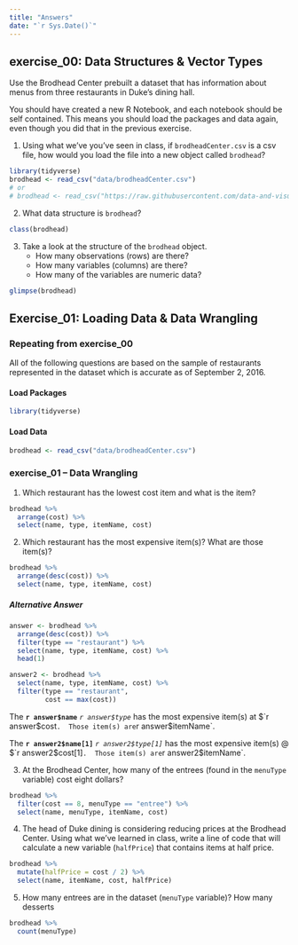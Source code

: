 ```yaml
---
title: "Answers"
date: "`r Sys.Date()`"
---
```


## exercise_00:  Data Structures & Vector Types

Use the Brodhead Center prebuilt a dataset that has information about menus from three restaurants in Duke's dining hall.  

You should have created a new R Notebook, and each notebook should be self contained.  This means you should load the packages and data again, even though you did that in the previous exercise.

1. Using what we've you've seen in class, if `brodheadCenter.csv` is a csv file, how would you load the file into a new object called `brodhead`?

```r
library(tidyverse)
brodhead <- read_csv("data/brodheadCenter.csv")
# or 
# brodhead <- read_csv("https://raw.githubusercontent.com/data-and-visualization/Intro2R/master/data/brodheadCenter.csv")
```

2. What data structure is `brodhead`?

```r
class(brodhead)
```


3. Take a look at the structure of the `brodhead` object.
    - How many observations (rows) are there?
    - How many variables (columns) are there?
    - How many of the variables are numeric data?
    
```r
glimpse(brodhead)
```


## Exercise_01: Loading Data & Data Wrangling

### Repeating from exercise_00

All of the following questions are based on the sample of restaurants represented in the dataset which is accurate as of September 2, 2016.

#### Load Packages
```r
library(tidyverse)
```

#### Load Data

```r
brodhead <- read_csv("data/brodheadCenter.csv")
```

### exercise_01 -- Data Wrangling

1. Which restaurant has the lowest cost item and what is the item?

```r
brodhead %>% 
  arrange(cost) %>% 
  select(name, type, itemName, cost)
```


2. Which restaurant has the most expensive item(s)?  What are those item(s)?

```r
brodhead %>% 
  arrange(desc(cost)) %>% 
  select(name, type, itemName, cost)
```

##### Alternative Answer

```r
answer <- brodhead %>% 
  arrange(desc(cost)) %>% 
  filter(type == "restaurant") %>% 
  select(name, type, itemName, cost) %>% 
  head(1) 

answer2 <- brodhead %>% 
  select(name, type, itemName, cost) %>% 
  filter(type == "restaurant",
         cost == max(cost)) 
```


The **`r answer$name`** *`r answer$type`* has the most expensive item(s) at $`r answer$cost`.  Those item(s) are `r answer$itemName`.

The **`r answer2$name[1]`** *`r answer2$type[1]`* has the most expensive item(s) @ $`r answer2$cost[1]`.  Those item(s) are `r answer2$itemName`.

3. At the Brodhead Center, how many of the entrees (found in the `menuType` variable) cost eight dollars?

```r
brodhead %>% 
  filter(cost == 8, menuType == "entree") %>% 
  select(name, menuType, itemName, cost)
```


4. The head of Duke dining is considering reducing prices at the Brodhead Center. Using what we've learned in class, write a line of code that will calculate a new variable (`halfPrice`) that contains items at half price.

```r
brodhead %>% 
  mutate(halfPrice = cost / 2) %>% 
  select(name, itemName, cost, halfPrice)
```


5. How many entrees are in the dataset (`menuType` variable)? How many desserts 
```r
brodhead %>% 
  count(menuType)
```


 
